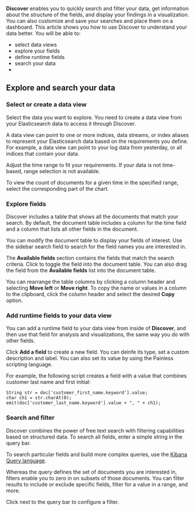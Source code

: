 **Discover** enables you to quickly search and filter your data, get information
about the structure of the fields, and display your findings in a visualization.
You can also customize and save your searches and place them on a dashboard.
This article shows you how to use Discover to understand your data better. You
will be able to:

* select data views
* explore your fields
* define runtime fields
* search your data
* 

## Explore and search your data

### Select or create a data view

Select the data you want to explore. You need to create a data view from your
Elasticsearch data to access it through Discover.

<DocCallOut color="success" title="Data view">
A data view can point to one or more indices, data streams, or index aliases to
represent your Elasticsearch data based on the requirements you define. For
example, a data view can point to your log data from yesterday, or all indices
that contain your data.
</DocCallOut>

Adjust the time range to fit your requirements. If your data is not
time-based, range selection is not available.

To view the count of documents for a given time in the specified range,
select the corresponding part of the chart.


### Explore fields

Discover includes a table that shows all the documents that match your search.
By default, the document table includes a column for the time field and a column
that lists all other fields in the document.

You can modify the document table to display your fields of interest. Use the
sidebar search field to search for the field names you are interested in.

The **Available fields** section contains the fields that match the search
criteria. Click <DocIcon type="plusInCircle" title="Add field as column icon" />
to toggle the field into the document table. You can also drag the field from
the **Available fields** list into the document table.

You can rearrange the table columns by clicking a column header and selecting
**Move left** or **Move right**. To copy the name or values in a column to the
clipboard, click the column header and select the desired **Copy** option.

### Add runtime fields to your data view

You can add a runtime field to your data view from inside of **Discover**, and
then use that field for analysis and visualizations, the same way you do with
other fields.

Click **Add a field** to create a new field. You can deinfe its type, set a
custom description and label. You can also set its value by using the Painless
scripting language.

For example, the following script creates a field with a value that combines
customer last name and first initial:

```
String str = doc['customer_first_name.keyword'].value;
char ch1 = str.charAt(0);
emit(doc['customer_last_name.keyword'].value + ", " + ch1);
```

### Search and filter

Discover combines the power of free text search with filtering capabilities
based on structured data. To search all fields, enter a simple string in the
query bar.

To search particular fields and build more complex queries, use the
[Kibana Query language](https://www.elastic.co/guide/en/kibana/current/kuery-query.html).

Whereas the query defines the set of documents you are interested in, filters
enable you to zero in on subsets of those documents. You can filter results to
include or exclude specific fields, filter for a value in a range, and more.

Click <DocIcon type="plusInCircleFilled" title="Add filter" /> next to the query
bar to configure a filter.
